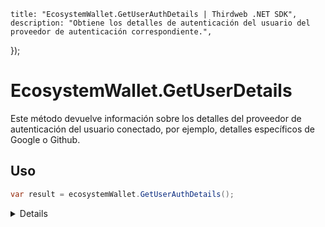
	title: "EcosystemWallet.GetUserAuthDetails | Thirdweb .NET SDK",
	description: "Obtiene los detalles de autenticación del usuario del proveedor de autenticación correspondiente.",
});

# EcosystemWallet.GetUserDetails

Este método devuelve información sobre los detalles del proveedor de autenticación del usuario conectado, por ejemplo, detalles específicos de Google o Github.

## Uso


```csharp
var result = ecosystemWallet.GetUserAuthDetails();
```

<Details summary="Valor de Retorno">

### JObject

Los detalles del proveedor de autenticación del usuario como un `JObject`.

</Details>

